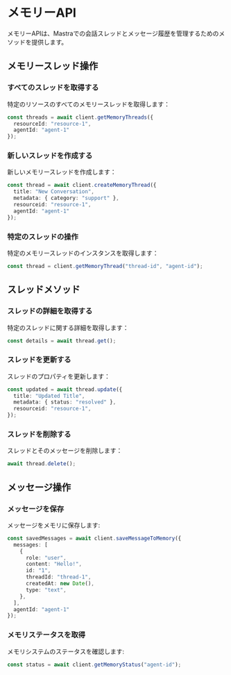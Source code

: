 # メモリーAPI

メモリーAPIは、Mastraでの会話スレッドとメッセージ履歴を管理するためのメソッドを提供します。

## メモリースレッド操作

### すべてのスレッドを取得する

特定のリソースのすべてのメモリースレッドを取得します：

```typescript
const threads = await client.getMemoryThreads({
  resourceId: "resource-1",
  agentId: "agent-1"
});
```

### 新しいスレッドを作成する

新しいメモリースレッドを作成します：

```typescript
const thread = await client.createMemoryThread({
  title: "New Conversation",
  metadata: { category: "support" },
  resourceid: "resource-1",
  agentId: "agent-1"
});
```

### 特定のスレッドの操作

特定のメモリースレッドのインスタンスを取得します：

```typescript
const thread = client.getMemoryThread("thread-id", "agent-id");
```

## スレッドメソッド

### スレッドの詳細を取得する

特定のスレッドに関する詳細を取得します：

```typescript
const details = await thread.get();
```

### スレッドを更新する

スレッドのプロパティを更新します：

```typescript
const updated = await thread.update({
  title: "Updated Title",
  metadata: { status: "resolved" },
  resourceid: "resource-1",
});
```

### スレッドを削除する

スレッドとそのメッセージを削除します：

```typescript
await thread.delete();
```

## メッセージ操作

### メッセージを保存

メッセージをメモリに保存します:

```typescript
const savedMessages = await client.saveMessageToMemory({
  messages: [
    {
      role: "user",
      content: "Hello!",
      id: "1",
      threadId: "thread-1",
      createdAt: new Date(),
      type: "text",
    },
  ],
  agentId: "agent-1"
});
```

### メモリステータスを取得

メモリシステムのステータスを確認します:

```typescript
const status = await client.getMemoryStatus("agent-id");
```

